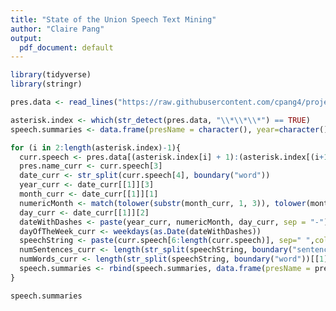 ---
title: "State of the Union Speech Text Mining"
author: "Claire Pang"
output:
  pdf_document: default
---

```{r 1}
library(tidyverse)
library(stringr)

pres.data <- read_lines("https://raw.githubusercontent.com/cpang4/projects/master/Text%20Mining/stateoftheunion1790-2012.txt")

asterisk.index <- which(str_detect(pres.data, "\\*\\*\\*") == TRUE)
speech.summaries <- data.frame(presName = character(), year=character(), month=character(), day=character(), numSentences=character(), numWords=character(), stringsAsFactors = FALSE)

for (i in 2:length(asterisk.index)-1){
  curr.speech <- pres.data[(asterisk.index[i] + 1):(asterisk.index[(i+1)] - 1)]
  pres.name_curr <- curr.speech[3]
  date_curr <- str_split(curr.speech[4], boundary("word"))
  year_curr <- date_curr[[1]][3]
  month_curr <- date_curr[[1]][1]
  numericMonth <- match(tolower(substr(month_curr, 1, 3)), tolower(month.abb))
  day_curr <- date_curr[[1]][2]
  dateWithDashes <- paste(year_curr, numericMonth, day_curr, sep = "-")
  dayOfTheWeek_curr <- weekdays(as.Date(dateWithDashes))
  speechString <- paste(curr.speech[6:length(curr.speech)], sep=" ",collapse=" ")
  numSentences_curr <- length(str_split(speechString, boundary("sentence"))[[1]])
  numWords_curr <- length(str_split(speechString, boundary("word"))[[1]])
  speech.summaries <- rbind(speech.summaries, data.frame(presName = pres.name_curr, year = year_curr, month = month_curr, day = dayOfTheWeek_curr, numSentences = numSentences_curr, numWords = numWords_curr, stringsAsFactors = FALSE))
}

speech.summaries
```


